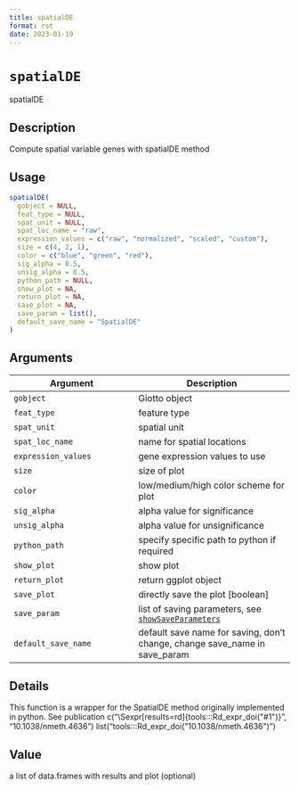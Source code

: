 ```yaml
--- 
title: spatialDE 
format: rst 
date: 2023-01-19 
--- 
```

# `spatialDE`

spatialDE


## Description

Compute spatial variable genes with spatialDE method


## Usage

```r
spatialDE(
  gobject = NULL,
  feat_type = NULL,
  spat_unit = NULL,
  spat_loc_name = "raw",
  expression_values = c("raw", "normalized", "scaled", "custom"),
  size = c(4, 2, 1),
  color = c("blue", "green", "red"),
  sig_alpha = 0.5,
  unsig_alpha = 0.5,
  python_path = NULL,
  show_plot = NA,
  return_plot = NA,
  save_plot = NA,
  save_param = list(),
  default_save_name = "SpatialDE"
)
```


## Arguments

Argument      |Description
------------- |----------------
`gobject`     |     Giotto object
`feat_type`     |     feature type
`spat_unit`     |     spatial unit
`spat_loc_name`     |     name for spatial locations
`expression_values`     |     gene expression values to use
`size`     |     size of plot
`color`     |     low/medium/high color scheme for plot
`sig_alpha`     |     alpha value for significance
`unsig_alpha`     |     alpha value for unsignificance
`python_path`     |     specify specific path to python if required
`show_plot`     |     show plot
`return_plot`     |     return ggplot object
`save_plot`     |     directly save the plot [boolean]
`save_param`     |     list of saving parameters, see [`showSaveParameters`](#showsaveparameters)
`default_save_name`     |     default save name for saving, don't change, change save_name in save_param


## Details

This function is a wrapper for the SpatialDE method originally implemented
 in python. See publication c("\\Sexpr[results=rd]{tools:::Rd_expr_doi(\"#1\")}", "10.1038/nmeth.4636") list("tools:::Rd_expr_doi(\"10.1038/nmeth.4636\")")


## Value

a list of data.frames with results and plot (optional)


